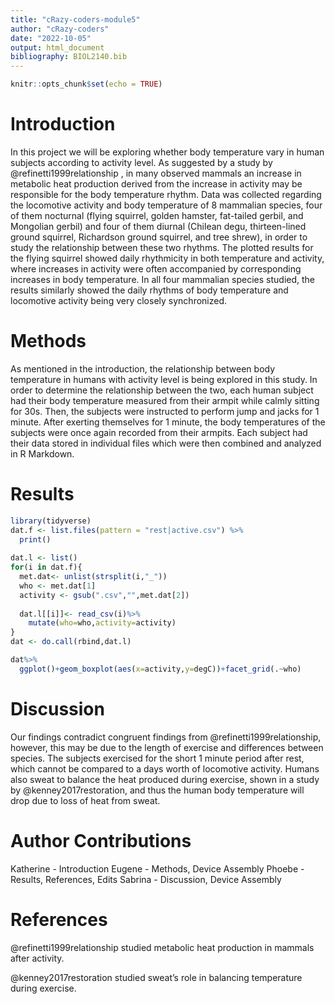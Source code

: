 ```yaml
---
title: "cRazy-coders-module5"
author: "cRazy-coders"
date: "2022-10-05"
output: html_document
bibliography: BIOL2140.bib
---
```


```r
knitr::opts_chunk$set(echo = TRUE)
```
# Introduction

In this project we will be exploring whether body temperature vary in human subjects according to activity level. As suggested by a study by @refinetti1999relationship , in many observed mammals an increase in metabolic heat production derived from the increase in activity may be responsible for the body temperature rhythm. Data was collected regarding the locomotive activity and body temperature of 8 mammalian species, four of them nocturnal (flying squirrel, golden hamster, fat-tailed gerbil, and Mongolian gerbil) and four of them diurnal (Chilean degu, thirteen-lined ground squirrel, Richardson ground squirrel, and tree shrew), in order to study the relationship between these two rhythms. The plotted results for the flying squirrel showed daily rhythmicity in both temperature and activity, where increases in activity were often accompanied by corresponding increases in body temperature. In all four mammalian species studied, the results similarly showed the daily rhythms of body temperature and locomotive activity being very closely synchronized.


# Methods

As mentioned in the introduction, the relationship between body temperature in humans with activity level is being explored in this study. In order to determine the relationship between the two, each human subject had their body temperature measured from their armpit while calmly sitting for 30s. Then, the subjects were instructed to perform jump and jacks for 1 minute. After exerting themselves for 1 minute, the body temperatures of the subjects were once again recorded from their armpits. Each subject had their data stored in individual files which were then combined and analyzed in R Markdown. 

# Results

```r
library(tidyverse)
dat.f <- list.files(pattern = "rest|active.csv") %>% 
  print()
  
dat.l <- list() 
for(i in dat.f){
  met.dat<- unlist(strsplit(i,"_")) 
  who <- met.dat[1] 
  activity <- gsub(".csv","",met.dat[2]) 
  
  dat.l[[i]]<- read_csv(i)%>%
    mutate(who=who,activity=activity) 
}
dat <- do.call(rbind,dat.l) 
```
```r
dat%>%
  ggplot()+geom_boxplot(aes(x=activity,y=degC))+facet_grid(.~who) 
```

# Discussion

Our findings contradict congruent findings from @refinetti1999relationship, however, this may be due to the length of exercise and differences between species. The subjects exercised for the short 1 minute period after rest, which cannot be compared to a days worth of locomotive activity. Humans also sweat to balance the heat produced during exercise, shown in a study by @kenney2017restoration, and thus the human body temperature will drop due to loss of heat from sweat.

# Author Contributions

Katherine - Introduction
Eugene - Methods, Device Assembly
Phoebe - Results, References, Edits
Sabrina - Discussion, Device Assembly

# References

@refinetti1999relationship studied metabolic heat production in mammals after activity.

@kenney2017restoration studied sweat's role in balancing temperature during exercise.